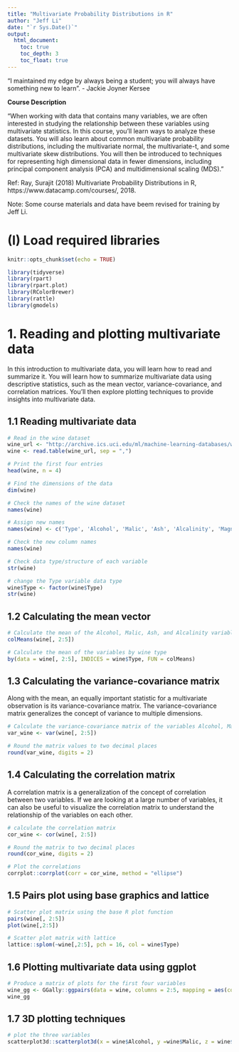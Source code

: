 ```yaml
---
title: "Multivariate Probability Distributions in R"
author: "Jeff Li"
date: "`r Sys.Date()`"
output: 
  html_document: 
    toc: true
    toc_depth: 3
    toc_float: true
---
```


"I maintained my edge by always being a student; you will always have something new to learn". - Jackie Joyner Kersee


**Course Description**

"When working with data that contains many variables, we are often interested in studying the relationship between these variables using multivariate statistics. In this course, you'll learn ways to analyze these datasets. You will also learn about common multivariate probability distributions, including the multivariate normal, the multivariate-t, and some multivariate skew distributions. You will then be introduced to techniques for representing high dimensional data in fewer dimensions, including principal component analysis (PCA) and multidimensional scaling (MDS)."

Ref: Ray, Surajit (2018) Multivariate Probability Distributions in R, https://www.datacamp.com/courses/, 2018.


Note: Some course materials and data have beem revised for training by Jeff Li. 

# (I) Load required libraries
```r
knitr::opts_chunk$set(echo = TRUE)

library(tidyverse)
library(rpart)
library(rpart.plot)
library(RColorBrewer)
library(rattle)
library(gmodels)
```

# 1. Reading and plotting multivariate data

In this introduction to multivariate data, you will learn how to read and summarize it. You will learn how to summarize multivariate data using descriptive statistics, such as the mean vector, variance-covariance, and correlation matrices. You'll then explore plotting techniques to provide insights into multivariate data.

## 1.1 Reading multivariate data

```r
# Read in the wine dataset
wine_url <- "http://archive.ics.uci.edu/ml/machine-learning-databases/wine/wine.data"
wine <- read.table(wine_url, sep = ",")

# Print the first four entries
head(wine, n = 4)

# Find the dimensions of the data
dim(wine)

# Check the names of the wine dataset
names(wine)

# Assign new names 
names(wine) <- c('Type', 'Alcohol', 'Malic', 'Ash', 'Alcalinity', 'Magnesium', 'Phenols', 'Flavanoids', 'Nonflavanoids','Proanthocyanins', 'Color', 'Hue', 'Dilution', 'Proline')

# Check the new column names
names(wine)

# Check data type/structure of each variable 
str(wine)

# change the Type variable data type
wine$Type <- factor(wine$Type)
str(wine)
```

## 1.2 Calculating the mean vector
```r
# Calculate the mean of the Alcohol, Malic, Ash, and Alcalinity variables
colMeans(wine[, 2:5])

# Calculate the mean of the variables by wine type
by(data = wine[, 2:5], INDICES = wine$Type, FUN = colMeans)
```

## 1.3 Calculating the variance-covariance matrix

Along with the mean, an equally important statistic for a multivariate observation is its variance-covariance matrix. The variance-covariance matrix generalizes the concept of variance to multiple dimensions. 

```r
# Calculate the variance-covariance matrix of the variables Alcohol, Malic, Ash, Alcalinity
var_wine <- var(wine[, 2:5])

# Round the matrix values to two decimal places
round(var_wine, digits = 2)
```

## 1.4 Calculating the correlation matrix
A correlation matrix is a generalization of the concept of correlation between two variables. If we are looking at a large number of variables, it can also be useful to visualize the correlation matrix to understand the relationship of the variables on each other. 

```r
# calculate the correlation matrix
cor_wine <- cor(wine[, 2:5])

# Round the matrix to two decimal places
round(cor_wine, digits = 2)

# Plot the correlations 
corrplot::corrplot(corr = cor_wine, method = "ellipse")
```

## 1.5 Pairs plot using base graphics and lattice
```r
# Scatter plot matrix using the base R plot function
pairs(wine[, 2:5])
plot(wine[,2:5])

# Scatter plot matrix with lattice
lattice::splom(~wine[,2:5], pch = 16, col = wine$Type)
```

## 1.6 Plotting multivariate data using ggplot
```r
# Produce a matrix of plots for the first four variables
wine_gg <- GGally::ggpairs(data = wine, columns = 2:5, mapping = aes(color = Type))
wine_gg
```

## 1.7 3D plotting techniques

```r
# plot the three variables
scatterplot3d::scatterplot3d(x = wine$Alcohol, y =wine$Malic, z = wine$Alcalinity, color = wine$Type)
```

